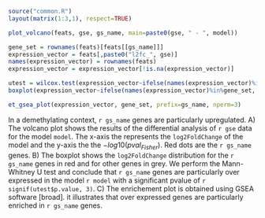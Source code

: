 
```r
source("common.R")
layout(matrix(1:3,1), respect=TRUE)

plot_volcano(feats, gse, gs_name, main=paste0(gse, " - ", model))

gene_set = rownames(feats)[feats[[gs_name]]]
expression_vector = feats[,paste0("l2fc_", gse)]
names(expression_vector) = rownames(feats)
expression_vector = expression_vector[!is.na(expression_vector)]

utest = wilcox.test(expression_vector~ifelse(names(expression_vector)%in%gene_set, gs_name, "others"), las=2)
boxplot(expression_vector~ifelse(names(expression_vector)%in%gene_set, gs_name, "others"), main=paste0("Mann-Whitney U test (pval=", signif(utest$p.value, 3), ")"), ylab=paste0("log2FoldChange"), xlab="", col=adjustcolor(c("red", "grey"), alpha.f=.5))  

et_gsea_plot(expression_vector, gene_set, prefix=gs_name, nperm=3)

```


In a demethylating context, `r gs_name` genes are particularly upregulated.
A) The volcano plot shows the results of the differential analysis of `r gse` data for the model `model`. The x-axis the represents the `log2FoldChange` of the model and the y-axis the the $-log10(pval_{Fisher})$. Red dots are the `r gs_name` genes.
B) The boxplot shows the `log2FoldChange` distribution for the `r gs_name` genes in red and for other genes in grey. We perform the Mann-Whitney U test and conclude that `r gs_name` genes are particularly over expressed in the model `r model` with a significant pvalue of `r signif(utest$p.value, 3)`.
C) The enrichement plot is obtained using GSEA software [broad]. it illustrates that over expressed genes are particularly enriched in `r gs_name` genes.